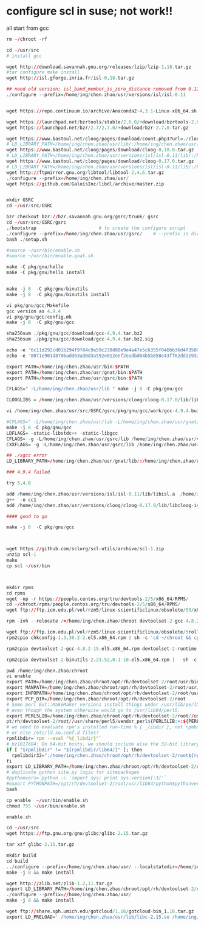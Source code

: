 # configure scl in suse; not work!!

all start from gcc

```r

rm ~/chroot -rf

cd ~/usr/src
# install gcc

wget http://download.savannah.gnu.org/releases/lzip/lzip-1.18.tar.gz
#tar configure make install
wget http://isl.gforge.inria.fr/isl-0.18.tar.gz

## need old version; isl_band_member_is_zero_distance removed from 0.12
./configure --prefix=/home/ing/chen.zhao/usr/versions/isl/isl-0.11


wget https://repo.continuum.io/archive/Anaconda2-4.3.1-Linux-x86_64.sh

wget https://launchpad.net/bzrtools/stable/2.6.0/+download/bzrtools-2.6.0.tar.gz
wget https://launchpad.net/bzr/2.7/2.7.0/+download/bzr-2.7.0.tar.gz

wget https://www.bastoul.net/cloog/pages/download/count.php3?url=./cloog-0.18.4.tar.gz
# LD_LIBRARY_PATH=/home/ing/chen.zhao/usr/lib/:/home/ing/chen.zhao/usr/gsrc/lib/  ./configure --prefix=/home/ing/chen.zhao/usr/
wget https://www.bastoul.net/cloog/pages/download/cloog-0.18.0.tar.gz
# LD_LIBRARY_PATH=/home/ing/chen.zhao/usr/versions/isl/isl-0.11/lib/:/home/ing/chen.zhao/usr/gsrc/lib/  ./configure --prefix=/home/ing/chen.zhao/usr/versions/cloog/cloog-0.18.0
wget https://www.bastoul.net/cloog/pages/download/cloog-0.17.0.tar.gz
# LD_LIBRARY_PATH=/home/ing/chen.zhao/usr/versions/isl/isl-0.11/lib/:/home/ing/chen.zhao/usr/gsrc/lib/  ./configure --prefix=/home/ing/chen.zhao/usr/versions/cloog/cloog-0.17.0
wget http://ftpmirror.gnu.org/libtool/libtool-2.4.6.tar.gz
./configure --prefix=/home/ing/chen.zhao/usr/
wget https://github.com/GaloisInc/libdl/archive/master.zip


mkdir GSRC
cd ~/usr/src/GSRC

bzr checkout bzr://bzr.savannah.gnu.org/gsrc/trunk/ gsrc
cd ~/usr/src/GSRC/gsrc
./bootstrap                       # to create the configure script
./configure --prefix=/home/ing/chen.zhao/usr/gsrc/    # --prefix is directory to install the packages
bash ./setup.sh    

#source ~/usr/bin/enable.sh
#source ~/usr/bin/enable.gnat.sh

make -C pkg/gnu/hello
make -C pkg/gnu/hello install


make -j 8  -C pkg/gnu/binutils
make -j 8  -C pkg/gnu/binutils install

vi pkg/gnu/gcc/Makefile
gcc version as 4.9.4
vi pkg/gnu/gcc/config.mk
make -j 8  -C pkg/gnu/gcc

sha256sum ./pkg/gnu/gcc/download/gcc-4.9.4.tar.bz2 
sha256sum ./pkg/gnu/gcc/download/gcc-4.9.4.tar.bz2.sig

echo -e '6c11d292cd01b294f9f84c9a59c230d80e9e4a47e5c6355f046bb36d4f358092  download/gcc-4.9.4.tar.bz2' >> ./pkg/gnu/gcc/sha256sums
echo -e '0071e901d8706add63ad0d3a592e012eef2eadbd84b5b858e43ff62dd119328a  download/gcc-4.9.4.tar.bz2.sig' >> ./pkg/gnu/gcc/sha256sums

export PATH=/home/ing/chen.zhao/usr/bin:$PATH
export PATH=/home/ing/chen.zhao/usr/gnat/bin:$PATH
export PATH=/home/ing/chen.zhao/usr/gsrc/bin:$PATH

CFLAGS=" -L/home/ing/chen.zhao/usr/lib " make -j 8 -C pkg/gnu/gcc

CLOOGLIBS = /home/ing/chen.zhao/usr/versions/cloog/cloog-0.17.0/lib/libcloog-isl.a /home/ing/chen.zhao/usr/versions/isl/isl-0.11/lib/libisl.a  -L/home/ing/chen.zhao/usr/gnat/lib/ -lgnat_util -L/home/ing/chen.zhao/usr/gnat/lib/gcc/x86_64-pc-linux-gnu/4.9.4/rts-native/adalib/ -lgnat-2016  -L/home/ing/chen.zhao/usr/gnat/lib64/ -lgcc_s

vi /home/ing/chen.zhao/usr/src/GSRC/gsrc/pkg/gnu/gcc/work/gcc-4.9.4.build/gcc/Makefile

#CFLAGS=" -L/home/ing/chen.zhao/usr/lib -L/home/ing/chen.zhao/usr/gnat/lib64/ " 
make -j 8 -C pkg/gnu/gcc
LDFLAGS= -static-libstdc++ -static-libgcc 
CFLAGS= -g -L/home/ing/chen.zhao/usr/gsrc/lib /home/ing/chen.zhao/usr/versions/cloog/cloog-0.17.0/lib/libcloog-isl.a /home/ing/chen.zhao/usr/versions/isl/isl-0.11/lib/libisl.a  -L/home/ing/chen.zhao/usr/gnat/lib/ -lgnat_util -L/home/ing/chen.zhao/usr/gnat/lib/gcc/x86_64-pc-linux-gnu/4.9.4/rts-native/adalib/ -lgnat-2016  -L/home/ing/chen.zhao/usr/gnat/lib64/ -lgcc_s -ldl
CXXFLAGS= -g -L/home/ing/chen.zhao/usr/gsrc/lib /home/ing/chen.zhao/usr/versions/cloog/cloog-0.17.0/lib/libcloog-isl.a /home/ing/chen.zhao/usr/versions/isl/isl-0.11/lib/libisl.a  -L/home/ing/chen.zhao/usr/gnat/lib/ -lgnat_util -L/home/ing/chen.zhao/usr/gnat/lib/gcc/x86_64-pc-linux-gnu/4.9.4/rts-native/adalib/ -lgnat-2016  -L/home/ing/chen.zhao/usr/gnat/lib64/ -lgcc_s -ldl

## ./xgcc error
LD_LIBRARY_PATH=/home/ing/chen.zhao/usr/gnat/lib/:/home/ing/chen.zhao/usr/gnat/lib/gcc/x86_64-pc-linux-gnu/4.9.4/rts-native/adalib/ make -j 8 -C pkg/gnu/gcc

### 4.9.4 failed 

try 5.4.0

add /home/ing/chen.zhao/usr/versions/isl/isl-0.11/lib/libisl.a  /home/ing/chen.zhao/usr/versions/cloog/cloog-0.18.0/lib/libcloog-isl.a to 
g++  -o cc1  
add /home/ing/chen.zhao/usr/versions/cloog/cloog-0.17.0/lib/libcloog-isl.a /home/ing/chen.zhao/usr/versions/isl/isl-0.11/lib/libisl.a  -L/home/ing/chen.zhao/usr/gnat/lib/ -lgnat_util -L/home/ing/chen.zhao/usr/gnat/lib/gcc/x86_64-pc-linux-gnu/4.9.4/rts-native/adalib/ -lgnat-2016  

#### good to go 

make -j 8  -C pkg/gnu/gcc



wget https://github.com/sclorg/scl-utils/archive/scl-1.zip
unzip scl-1
make 
cp scl ~/usr/bin



mkdir rpms
cd rpms
wget -np -r https://people.centos.org/tru/devtools-2/5/x86_64/RPMS/
cd ~/chroot/rpms/people.centos.org/tru/devtools-2/5/x86_64/RPMS/
wget ftp://ftp.icm.edu.pl/vol/rzm5/linux-scientificlinux/obsolete/59/x86_64/SL/libgomp-4.4.7-1.el5.x86_64.rpm

rpm -ivh --relocate /=/home/ing/chen.zhao/chroot devtoolset-2-gcc-4.8.2-15.el5.x86_64.rpm devtoolset-2-runtime-2.1-3.el5.noarch.rpm scl-utils-20120927-9.el5.x86_64.rpm libgomp-4.4.7-1.el5.x86_64.rpm devtoolset-2-binutils-2.23.52.0.1-10.el5.x86_64.rpm

wget ftp://ftp.icm.edu.pl/vol/rzm5/linux-scientificlinux/obsolete/5rolling/x86_64/SL/chkconfig-1.3.30.2-2.el5.x86_64.rpm
rpm2cpio chkconfig-1.3.30.2-2.el5.x86_64.rpm | sh -c 'cd ~/chroot && cpio -idmv --no-absolute-filenames'

rpm2cpio devtoolset-2-gcc-4.8.2-15.el5.x86_64.rpm devtoolset-2-runtime-2.1-3.el5.noarch.rpm scl-utils-20120927-9.el5.x86_64.rpm libgomp-4.4.7-1.el5.x86_64.rpm |   sh -c 'cd ~/chroot && cpio -idmv --no-absolute-filenames'

rpm2cpio devtoolset-2-binutils-2.23.52.0.1-10.el5.x86_64.rpm |   sh -c 'cd ~/chroot && cpio -idmv --no-absolute-filenames'

pwd /home/ing/chen.zhao/chroot
vi enable
export PATH=/home/ing/chen.zhao/chroot/opt/rh/devtoolset-2/root/usr/bin${PATH:+:${PATH}}
export MANPATH=/home/ing/chen.zhao/chroot/opt/rh/devtoolset-2/root/usr/share/man:$MANPATH
export INFOPATH=/home/ing/chen.zhao/chroot/opt/rh/devtoolset-2/root/usr/share/info${INFOPATH:+:${INFOPATH}}
export PCP_DIR=/home/ing/chen.zhao/chroot/opt/rh/devtoolset-2/root
# Some perl Ext::MakeMaker versions install things under /usr/lib/perl5
# even though the system otherwise would go to /usr/lib64/perl5.
export PERL5LIB=/home/ing/chen.zhao/chroot/opt/rh/devtoolset-2/root//usr/lib64/perl5/vendor_perl:/home/ing/chen.zhao/chroot/opt/rh/devtoolset-2/root/usr/lib/perl5:/home/ing/chen.zhao/chroot/o
pt/rh/devtoolset-2/root//usr/share/perl5/vendor_perl${PERL5LIB:+:${PERL5LIB}}# bz847911 workaround:
# we need to evaluate rpm's installed run-time % { _libdir }, not rpmbuild time
# or else /etc/ld.so.conf.d files?
rpmlibdir=`rpm --eval "%{_libdir}"`
# bz1017604: On 64-bit hosts, we should include also the 32-bit library path.
if [ "$rpmlibdir" != "${rpmlibdir/lib64/}" ]; then
  rpmlibdir32=":/home/ing/chen.zhao/chroot/opt/rh/devtoolset-2/root${rpmlibdir/lib64/lib}"
fi
export LD_LIBRARY_PATH=/home/ing/chen.zhao/chroot/opt/rh/devtoolset-2/root$rpmlibdir$rpmlibdir32${LD_LIBRARY_PATH:+:${LD_LIBRARY_PATH}}
# duplicate python site.py logic for sitepackages
#pythonvers=`python -c 'import sys; print sys.version[:3]'`
#export PYTHONPATH=/opt/rh/devtoolset-2/root/usr/lib64/python$pythonvers/site-packages:/opt/rh/devtoolset-2/root/usr/lib/python$pythonvers/site-packages${PYTHONPATH:+:${PYTHONPATH}}
bash

cp enable  ~/usr/bin/enable.sh
chmod 755 ~/usr/bin/enable.sh

enable.sh

cd ~/usr/src
wget https://ftp.gnu.org/gnu/glibc/glibc-2.15.tar.gz

tar xzf glibc-2.15.tar.gz

mkdir build
cd build
../configure --prefix=/home/ing/chen.zhao/usr/ --localstatedir=/home/ing/chen.zhao/chroot/var
make -j 8 && make install

wget http://zlib.net/zlib-1.2.11.tar.gz
export LD_LIBRARY_PATH=/home/ing/chen.zhao/chroot/opt/rh/devtoolset-2/root/usr/lib64 
./configure --prefix=//home/ing/chen.zhao/usr/
make -j 8 && make install

wget ftp://share.sph.umich.edu/gotcloud/1.16/gotcloud-bin_1.16.tar.gz
export LD_PRELOAD=' /home/ing/chen.zhao/usr/lib/libc-2.15.so /home/ing/chen.zhao/usr/lib/libz.so.1.2.11 ' 



```
